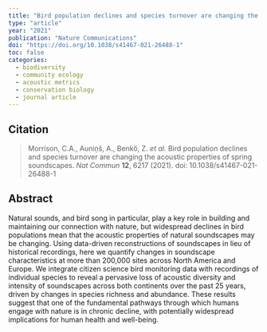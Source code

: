 ```yaml
---
title: "Bird population declines and species turnover are changing the acoustic properties of spring soundscapes"
type: "article"
year: "2021"
publication: "Nature Communications"
doi: "https://doi.org/10.1038/s41467-021-26488-1"
toc: false
categories:
  - biodiversity
  - community ecology
  - acoustic metrics
  - conservation biology
  - journal article
---
```


## Citation

> Morrison, C.A., Auniņš, A., Benkő, Z. *et al.* Bird population declines and species turnover are changing the acoustic properties of spring soundscapes. *Nat Commun* **12**, 6217 (2021). doi: 10.1038/s41467-021-26488-1

## Abstract

Natural sounds, and bird song in particular, play a key role in building and maintaining our connection with nature, but widespread declines in bird populations mean that the acoustic properties of natural soundscapes may be changing. Using data-driven reconstructions of soundscapes in lieu of historical recordings, here we quantify changes in soundscape characteristics at more than 200,000 sites across North America and Europe. We integrate citizen science bird monitoring data with recordings of individual species to reveal a pervasive loss of acoustic diversity and intensity of soundscapes across both continents over the past 25 years, driven by changes in species richness and abundance. These results suggest that one of the fundamental pathways through which humans engage with nature is in chronic decline, with potentially widespread implications for human health and well-being.